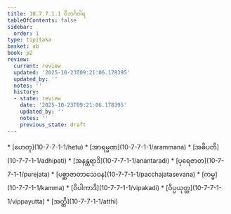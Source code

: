 ```yaml
---
title: 10.7.7.1.1 ဝိဘင်္ဂဝါရ
tableOfContents: false
sidebar:
  order: 1
type: tipitaka
basket: ab
book: p2
review:
  current: review
  updated: '2025-10-23T09:21:06.178395'
  updated_by: ''
  notes: ''
  history:
  - state: review
    date: '2025-10-23T09:21:06.178395'
    updated_by: ''
    notes: ''
    previous_state: draft
---
```



<ReviewStatus review={frontmatter.review} showDetails={true} />

<HypothesisAnnotation frontmatter={frontmatter} />

<DynamicBreadcrumb />



<TableOfContents book="p2" section="10.7.7.1.1">
* [ဟေတု](10-7-7-1-1/hetu)
* [အာရမ္မဏ](10-7-7-1-1/arammana)
* [အဓိပတိ](10-7-7-1-1/adhipati)
* [အနန္တရာဒိ](10-7-7-1-1/anantaradi)
* [ပုရေဇာတ](10-7-7-1-1/purejata)
* [ပစ္ဆာဇာတာသေဝန](10-7-7-1-1/pacchajatasevana)
* [ကမ္မ](10-7-7-1-1/kamma)
* [ဝိပါကာဒိ](10-7-7-1-1/vipakadi)
* [ဝိပ္ပယုတ္တ](10-7-7-1-1/vippayutta)
* [အတ္ထိ](10-7-7-1-1/atthi)
</TableOfContents>